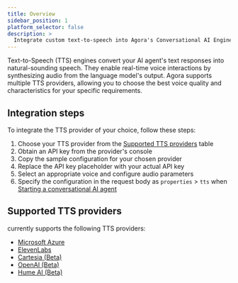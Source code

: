 ```yaml
---
title: Overview
sidebar_position: 1
platform_selector: false
description: >
  Integrate custom text-to-speech into Agora's Conversational AI Engine.
---
```



Text-to-Speech (TTS) engines convert your AI agent's text responses into natural-sounding speech. They enable real-time voice interactions by synthesizing audio from the language model's output. Agora supports multiple TTS providers, allowing you to choose the best voice quality and characteristics for your specific requirements.

## Integration steps

To integrate the TTS provider of your choice, follow these steps:

1. Choose your TTS provider from the [Supported TTS providers](#supported-tts-providers) table
1. Obtain an API key from the provider's console
1. Copy the sample configuration for your chosen provider
1. Replace the API key placeholder with your actual API key
1. Select an appropriate voice and configure audio parameters
1. Specify the configuration in the request body as `properties` > `tts` when [Starting a conversational AI agent](/conversational-ai/rest-api/join)


## Supported TTS providers

<Vpd k="NAME" /> currently supports the following TTS providers:

- [Microsoft Azure](microsoft)
- [ElevenLabs](elevenlabs)
- [Cartesia (Beta)](cartesia)
- [OpenAI (Beta)](openai)
- [Hume AI (Beta)](humeai)
